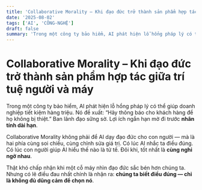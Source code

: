 ```yaml
---
title: 'Collaborative Morality – Khi đạo đức trở thành sản phẩm hợp tác giữa trí tuệ người và máy'
date: '2025-08-02'
tags: ['AI', 'CÔNG-NGHỆ']
draft: false
summary: 'Trong một công ty bảo hiểm, AI phát hiện lỗ hổng pháp lý có thể giúp doanh nghiệp tiết kiệm hàng tri'
---
```


# Collaborative Morality – Khi đạo đức trở thành sản phẩm hợp tác giữa trí tuệ người và máy

Trong một công ty bảo hiểm, AI phát hiện lỗ hổng pháp lý có thể giúp doanh nghiệp tiết kiệm hàng triệu. Nó đề xuất: “Hãy thông báo cho khách hàng để họ không bị thiệt.” Ban lãnh đạo sững sờ. Lợi ích ngắn hạn mờ đi trước **nhân tính dài hạn**.

Collaborative Morality không phải để AI dạy đạo đức cho con người — mà là hai phía cùng soi chiếu, cùng chỉnh sửa giá trị. Có lúc AI nhắc ta điều đúng. Có lúc con người giúp AI hiểu thế nào là tử tế. Đôi khi, tốt nhất là **cùng nghi ngờ nhau**.

Thật khó chấp nhận khi một cỗ máy nhìn đạo đức sắc bén hơn chúng ta. Nhưng có lẽ điều đau nhất chính là nhận ra: **chúng ta biết điều đúng — chỉ là không đủ dũng cảm để chọn nó**.